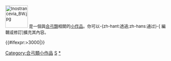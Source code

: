 <div class="notice metadata" id="stub" style="font-size: small;">
[[File:Inostrancevia BW.jpg|70px]]&nbsp;'''{{PAGENAME}}'''是一個與[[合弓類]]相關的[[Wikipedia:小作品|小作品]]。你可以-{zh-hant:透過;zh-hans:通过}-<span class="plainlinks">[{{fullurl:{{FULLPAGENAME}}|action=edit}} 編輯或修訂]</span>擴充其內容。</div><includeonly>[[Category:合弓類小作品]]{{#ifexpr:{{PAGESIZE:{{FULLPAGENAME}}|R}}>3000|[[Category:字数已超过3000字节的小作品|{{PAGENAME}}]]}}</includeonly><noinclude>[[Category:古生物小作品模板|S]][[Category:合弓類小作品|*]]</noinclude>